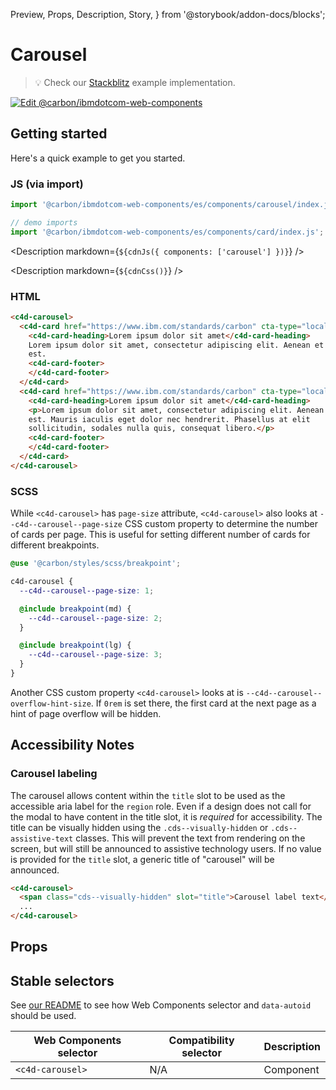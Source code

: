   Preview,
  Props,
  Description,
  Story,
} from '@storybook/addon-docs/blocks';

# Carousel

> 💡 Check our
> [Stackblitz](https://stackblitz.com/github/carbon-design-system/carbon-for-ibm-dotcom/tree/main/packages/web-components/examples/stackblitz/components/carousel)
> example implementation.

[![Edit @carbon/ibmdotcom-web-components](https://developer.stackblitz.com/img/open_in_stackblitz.svg)](https://stackblitz.com/github/carbon-design-system/carbon-for-ibm-dotcom/tree/main/packages/web-components/examples/codesandbox/components/carousel)

## Getting started

Here's a quick example to get you started.

### JS (via import)

```javascript
import '@carbon/ibmdotcom-web-components/es/components/carousel/index.js';

// demo imports
import '@carbon/ibmdotcom-web-components/es/components/card/index.js';
```

<Description markdown={`${cdnJs({ components: ['carousel'] })}`} />

<Description markdown={`${cdnCss()}`} />

### HTML

```html
<c4d-carousel>
  <c4d-card href="https://www.ibm.com/standards/carbon" cta-type="local">
    <c4d-card-heading>Lorem ipsum dolor sit amet</c4d-card-heading>
    Lorem ipsum dolor sit amet, consectetur adipiscing elit. Aenean et ultricies
    est.
    <c4d-card-footer>
    </c4d-card-footer>
  </c4d-card>
  <c4d-card href="https://www.ibm.com/standards/carbon" cta-type="local">
    <c4d-card-heading>Lorem ipsum dolor sit amet</c4d-card-heading>
    <p>Lorem ipsum dolor sit amet, consectetur adipiscing elit. Aenean et ultricies
    est. Mauris iaculis eget dolor nec hendrerit. Phasellus at elit
    sollicitudin, sodales nulla quis, consequat libero.</p>
    <c4d-card-footer>
    </c4d-card-footer>
  </c4d-card>
</c4d-carousel>
```

### SCSS

While `<c4d-carousel>` has `page-size` attribute, `<c4d-carousel>` also looks at
`--c4d--carousel--page-size` CSS custom property to determine the number of
cards per page. This is useful for setting different number of cards for
different breakpoints.

```scss
@use '@carbon/styles/scss/breakpoint';

c4d-carousel {
  --c4d--carousel--page-size: 1;

  @include breakpoint(md) {
    --c4d--carousel--page-size: 2;
  }

  @include breakpoint(lg) {
    --c4d--carousel--page-size: 3;
  }
}
```

Another CSS custom property `<c4d-carousel>` looks at is
`--c4d--carousel--overflow-hint-size`. If `0rem` is set there, the first card at
the next page as a hint of page overflow will be hidden.

## Accessibility Notes

### Carousel labeling

The carousel allows content within the `title` slot to be used as the accessible
aria label for the `region` role. Even if a design does not call for the modal
to have content in the title slot, it is _required_ for accessibility. The title
can be visually hidden using the `.cds--visually-hidden` or
`.cds--assistive-text` classes. This will prevent the text from rendering on the
screen, but will still be announced to assistive technology users. If no value
is provided for the `title` slot, a generic title of "carousel" will be
announced.

```html
<c4d-carousel>
  <span class="cds--visually-hidden" slot="title">Carousel label text</span>
  ...
</c4d-carousel>
```

## Props

<Props of="c4d-carousel" />

## Stable selectors

See
[our README](https://github.com/carbon-design-system/carbon-for-ibm-dotcom/tree/main/packages/web-components#stable-selectors-for-analytics-and-integratione2e-testing-in-web-components)
to see how Web Components selector and `data-autoid` should be used.

| Web Components selector | Compatibility selector | Description |
| ----------------------- | ---------------------- | ----------- |
| `<c4d-carousel>`        | N/A                    | Component   |

<Description markdown={contributing} />
